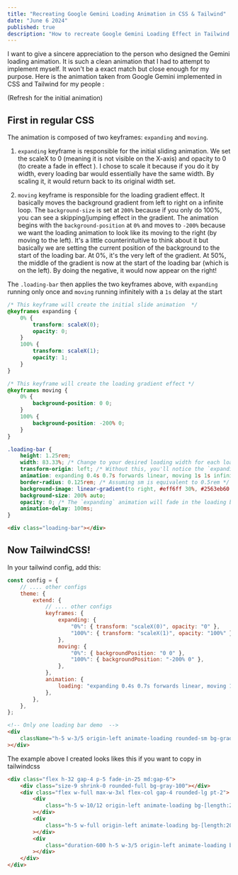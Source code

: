 ```yaml
---
title: "Recreating Google Gemini Loading Animation in CSS & Tailwind"
date: "June 6 2024"
published: true
description: "How to recreate Google Gemini Loading Effect in Tailwind and CSS"
---
```



I want to give a sincere appreciation to the person who designed the Gemini loading animation. It is such a clean animation that I had to attempt to implement myself. It won't be a exact match but close enough for my purpose. Here is the animation taken from Google Gemini implemented in CSS and Tailwind for my people :

(Refresh for the initial animation)

<div class="w-full border rounded-md border-gray-100 hover:border-gray-200 hover:bg-gray-50 transition-colors">
    <GeminiLoadingBar />
</div>

## First in regular CSS

The animation is composed of two keyframes: `expanding` and `moving`.

1. `expanding` keyframe is responsible for the initial sliding animation. We set the scaleX to 0 (meaning it is not visible on the X-axis) and opacity to 0 (to create a fade in effect ). I chose to scale it because if you do it by width, every loading bar would essentially have the same width. By scaling it, it would return back to its original width set.

2. `moving` keyframe is responsible for the loading gradient effect. It basically moves the background gradient from left to right on a infinite loop. The `background-size` is set at `200%` because if you only do 100%, you can see a skipping/jumping effect in the gradient. The animation begins with the `background-position` at `0%` and moves to `-200%` because we want the loading animation to look like its moving to the right (by moving to the left). It's a little counterintuitive to think about it but basically we are setting the current position of the background to the start of the loading bar. At 0%, it's the very left of the gradient. At 50%, the middle of the gradient is now at the start of the loading bar (which is on the left). By doing the negative, it would now appear on the right!

The `.loading-bar` then applies the two keyframes above, with `expanding` running only once and `moving` running infinitely with a `1s` delay at the start

```css title="css"
/* This keyframe will create the initial slide animation  */
@keyframes expanding {
    0% {
        transform: scaleX(0);
        opacity: 0;
    }
    100% {
        transform: scaleX(1);
        opacity: 1;
    }
}

/* This keyframe will create the loading gradient effect */
@keyframes moving {
    0% {
        background-position: 0 0;
    }
    100% {
        background-position: -200% 0;
    }
}

.loading-bar {
    height: 1.25rem;
    width: 83.33%; /* Change to your desired loading width for each loading bar */
    transform-origin: left; /* Without this, you'll notice the `expanding` animation starts expanding from the  middle instead of shooting out from the left */
    animation: expanding 0.4s 0.7s forwards linear, moving 1s 1s infinite forwards linear;
    border-radius: 0.125rem; /* Assuming sm is equivalent to 0.5rem */
    background-image: linear-gradient(to right, #eff6ff 30%, #2563eb60 60%, #eff6ff);
    background-size: 200% auto;
    opacity: 0; /* The `expanding` animation will fade in the loading bar */
    animation-delay: 100ms;
}
```

```html title="html"
<div class="loading-bar"></div>
```

## Now TailwindCSS!

In your tailwind config, add this:

```js title="tailwind.config.js"
const config = {
    // .... other configs
    theme: {
        extend: {
            // .... other configs
            keyframes: {
                expanding: {
                    "0%": { transform: "scaleX(0)", opacity: "0" },
                    "100%": { transform: "scaleX(1)", opacity: "100%" },
                },
                moving: {
                    "0%": { backgroundPosition: "0 0" },
                    "100%": { backgroundPosition: "-200% 0" },
                },
            },
            animation: {
                loading: "expanding 0.4s 0.7s forwards linear, moving 1s 1s infinite forwards linear",
            },
        },
    },
};
```

```html title="loading-bar"
<!-- Only one loading bar demo  -->
<div
    className="h-5 w-3/5 origin-left animate-loading rounded-sm bg-gradient-to-r from-blue-50 from-40% via-blue-500/60 to-blue-50 to-70% bg-[length:200%] opacity-0"
></div>
```

The example above I created looks likes this if you want to copy in tailwindcss

```html title="loading-bar"
<div class="flex h-32 gap-4 p-5 fade-in-25 md:gap-6">
    <div class="size-9 shrink-0 rounded-full bg-gray-100"></div>
    <div class="flex w-full max-w-3xl flex-col gap-4 rounded-lg pt-2">
        <div
            class="h-5 w-10/12 origin-left animate-loading bg-[length:200%] rounded-sm bg-gradient-to-r from-blue-50 from-30% via-blue-600/60 to-blue-50 bg-2x opacity-0"
        ></div>
        <div
            class="h-5 w-full origin-left animate-loading bg-[length:200%] rounded-sm bg-gradient-to-r from-blue-500/60 via-slate-100 via-30% to-blue-500/60 to-60% bg-2x opacity-0 "
        ></div>
        <div
            class="duration-600 h-5 w-3/5 origin-left animate-loading bg-[length:200%] rounded-sm bg-gradient-to-r from-blue-50 from-40% via-blue-500/60 to-blue-50 to-70% bg-2x opacity-0 "
        ></div>
    </div>
</div>
```
